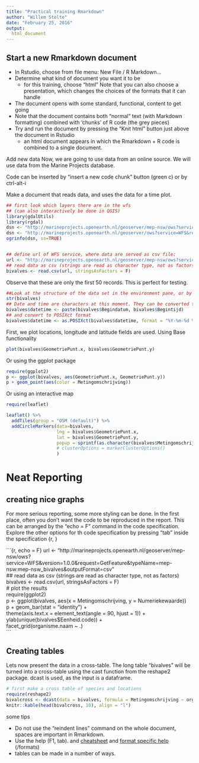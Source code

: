 ```yaml
---
title: "Practical training Rmarkdown"
author: "Willem Stolte"
date: "February 25, 2016"
output: 
  html_document
---
```


## Start a new Rmarkdown document

* In Rstudio, choose from file menu: New File / R Markdown...
* Determine what kind of document you want it to be
    + for this training, choose "html"
    Note that you can also choose a presentation, which changes the choices of the formats that it can handle
* The document opens with some standard, functional, content to get going
* Note that the document contains both "normal" text (with Markdown formatting) combined with 'chunks' of R code (the grey pieces)
* Try and run the document by pressing the "Knit html" button just above the document in Rstudio
    + an html document appears in which the Rmarkdown + R code is combined to a single document.
    
Add new data
Now, we are going to use data from an online source. We will use data from the Marine Projects database. 

Code can be inserted by "insert a new code chunk" button (green c) or by ctrl-alt-i 

Make a document that reads data, and uses the data for a time plot.

```r
## first look which layers there are in the wfs
## (can also interactively be done in QGIS)
library(gdalUtils)
library(rgdal)
dsn <- "http://marineprojects.openearth.nl/geoserver/mep-nsw/ows?service=WFS&request=GetCapabilities"
dsn <- "http://marineprojects.openearth.nl/geoserver/ows?service=WFS&request=GetCapabilities"
ogrinfo(dsn, so=TRUE)


## define url of WFS service, where data are served as csv file:
url <- "http://marineprojects.openearth.nl/geoserver/mep-nsw/ows?service=WFS&version=1.0.0&request=GetFeature&typeName=mep-nsw:mep-nsw_bivalves&maxFeatures=50&outputFormat=csv"
## read data as csv (strings are read as character type, not as factors)
bivalves <- read.csv(url, stringsAsFactors = F)
```

Observe that these are only the first 50 records. This is perfect for testing.

```r
##Look at the structure of the data set in the environment pane, or by running:
str(bivalves)
## Date and time are characters at this moment. They can be converted to date and time object by combining them in a new column 'datetime':
bivalves$datetime <- paste(bivalves$Begindatum, bivalves$Begintijd)
## and convert to POSIXct format
bivalves$datetime <- as.POSIXct(bivalves$datetime, format = "%Y-%m-%d %H:%M")
```

First, we plot locations, longitude and latitude fields are used.
Using Base functionality
```r
plot(bivalves$GeometriePunt.x, bivalves$GeometriePunt.y)
```

Or using the ggplot package

```r
require(ggplot2)
p <- ggplot(bivalves, aes(GeometriePunt.x, GeometriePunt.y))
p + geom_point(aes(color = Metingomschrijving))
```

Or using an interactive map

```r
require(leaflet)

leaflet() %>%
  addTiles(group = "OSM (default)") %>%
  addCircleMarkers(data=bivalves, 
                   lng = bivalves$GeometriePunt.x, 
                   lat = bivalves$GeometriePunt.y,
                   popup = sprintf(as.character(bivalves$Metingomschrijving)) 
                   # clusterOptions = markerClusterOptions()
                   )

```

# Neat Reporting

## creating nice graphs

For more serious reporting, some more styling can be done. In the first place, often you don't want the code to be reproduced in the report. This can be arranged by the "echo = F" command in the code specification. Explore the other options for th code specification by pressing "tab" inside the specification {r, <press tab>}

\```{r, echo = F}
url <- "http://marineprojects.openearth.nl/geoserver/mep-nsw/ows?service=WFS&version=1.0.0&request=GetFeature&typeName=mep-nsw:mep-nsw_bivalves&outputFormat=csv"  
## read data as csv (strings are read as character type, not as factors)  
bivalves <- read.csv(url, stringsAsFactors = F)  
# plot the results  
require(ggplot2)  
p <- ggplot(bivalves, aes(x = Metingomschrijving, y = Numeriekewaarde))   
p + geom_bar(stat = "identity") +   
  theme(axis.text.x = element_text(angle = 90, hjust = 1)) +  
  ylab(unique(bivalves$Eenheid.code)) +  
  facet_grid(organisme.naam ~ .)  
\```


## Creating tables
Lets now present the data in a cross-table. The long table "bivalves" will be turned into a cross-table using the cast function from the reshape2 package. dcast is used, as the input is a dataframe. 
 
```r
# first make a cross table of species and locations
require(reshape2)
bivalcross <- dcast(data = bivalves, formula = Metingomschrijving ~ organisme.naam, value.var = "Numeriekewaarde")
knitr::kable(head(bivalcross, 10), align = "l")
```

some tips

* Do not use the "reindent lines" command on the whole document, spaces are important in Rmarkdown. 
* Use the help (F1, tab). and [cheatsheet](http://www.rstudio.com/wp-content/uploads/2015/02/rmarkdown-cheatsheet.pdf) and  [format specific help](http://rmarkdown.rstudio.com/) (/formats)
* tables can be made in a number of ways. 


